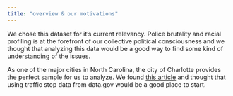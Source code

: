 ```yaml
---
title: "overview & our motivations"
---
```


We chose this dataset for it's current relevancy. Police brutality and racial profiling is at the forefront of our collective political consciousness and we thought that analyzing this data would be a good way to find some kind of understanding of the issues. 

As one of the major cities in North Carolina, the city of Charlotte provides the perfect sample for us to analyze. We found [this article](http://www.charlotteobserver.com/news/local/crime/article18289739.html) and thought that using traffic stop data from data.gov would be a good place to start.

